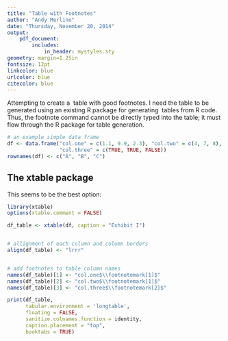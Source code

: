 ```yaml
---
title: "Table with Footnotes"
author: "Andy Merlino"
date: "Thursday, November 20, 2014"
output: 
    pdf_document:
        includes:
            in_header: mystyles.sty
geometry: margin=1.25in
fontsize: 12pt
linkcolor: blue
urlcolor: blue
citecolor: blue
---
```


Attempting to create a \LaTeX\ table with good footnotes.  I need the table to be generated using an existing R package for generating \LaTeX\ tables from R code.  Thus, the footnote command cannot be directly typed into the table; it must flow through the R package for table generation.

```r
# an example simple data frame
df <- data.frame("col.one" = c(1.1, 9.9, 2.3), "col.two" = c(4, 7, 8),
                 "col.three" = c(TRUE, TRUE, FALSE))
rownames(df) <- c("A", "B", "C")
```

## The xtable package

This seems to be the best option:

\captionsetup{labelformat=empty}
```r
library(xtable)
options(xtable.comment = FALSE)

df_table <- xtable(df, caption = "Exhibit I")


# allignment of each column and column borders
align(df_table) <- "lrrr"


# add footnotes to table column names
names(df_table)[1] <- "col.one$\\footnotemark[1]$"
names(df_table)[2] <- "col.two$\\footnotemark[1]$"
names(df_table)[3] <- "col.three$\\footnotemark[2]$"

print(df_table, 
      tabular.environment = 'longtable',
      floating = FALSE,
      sanitize.colnames.function = identity,
      caption.placement = "top",
      booktabs = TRUE)
```

\footnotetext[1]{This is my first explicit footnote}
\footnotetext[2]{This is my second explicit footnote}